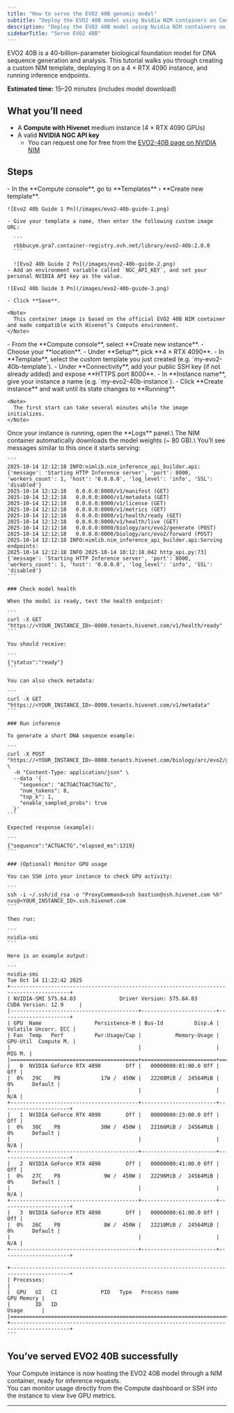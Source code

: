 ```yaml
---
title: "How to serve the EVO2 40B genomic model"
subtitle: "Deploy the EVO2 40B model using Nvidia NIM containers on Compute with Hivenet"
description: "Deploy the EVO2 40B model using Nvidia NIM containers on Compute with Hivenet."
sidebarTitle: "Serve EVO2 40B"
---
```


EVO2 40B is a 40-billion-parameter biological foundation model for DNA sequence generation and analysis. This tutorial walks you through creating a custom NIM template, deploying it on a 4 × RTX 4090 instance, and running inference endpoints.

**Estimated time:** 15–20 minutes (includes model download)

## What you’ll need

- A **Compute with Hivenet** medium instance (4 × RTX 4090 GPUs)
- A valid **NVIDIA NGC API key**
  - You can request one for free from the [EVO2-40B page on NVIDIA NIM](https://build.nvidia.com/arc/evo2-40b/deploy)

## Steps

<Steps>
  <Step title="Create the custom NIM template" titleSize="h2">
    - In the **Compute console**, go to **Templates** › **Create new template**.

    ![Evo2 40b Guide 1 Pn](/images/evo2-40b-guide-1.png)

    - Give your template a name, then enter the following custom image URL:

      ```
      rbbbucym.gra7.container-registry.ovh.net/library/evo2-40b:2.0.0
      ```

      ![Evo2 40b Guide 2 Pn](/images/evo2-40b-guide-2.png)
    - Add an environment variable called `NGC_API_KEY`, and set your personal NVIDIA API key as the value.

    ![Evo2 40b Guide 3 Pn](/images/evo2-40b-guide-3.png)

    - Click **Save**.

    <Note>
      This container image is based on the official EVO2 40B NIM container and made compatible with Hivenet’s Compute environment.
    </Note>
  </Step>
  <Step title="Create a medium instance" titleSize="h3">
    - From the **Compute console**, select **Create new instance**.
    - Choose your **location**.
    - Under **Setup**, pick **4 × RTX 4090**.
    - In **Template**, select the custom template you just created (e.g. `my-evo2-40b-template`).
    - Under **Connectivity**, add your public SSH key (if not already added) and expose **HTTPS port 8000**.
    - In **Instance name**, give your instance a name (e.g. `my-evo2-40b-instance`).
    - Click **Create instance** and wait until its state changes to **Running**.

    <Note>
      The first start can take several minutes while the image initializes.
    </Note>
  </Step>
  <Step title="Use your EVO2-40B model" titleSize="h3">
    Once your instance is running, open the **Logs** panel.\
    The NIM container automatically downloads the model weights (~ 80 GB).\
    You’ll see messages similar to this once it starts serving:

    ```
    2025-10-14 12:12:18	INFO:nimlib.nim_inference_api_builder.api:{'message': 'Starting HTTP Inference server', 'port': 8000, 'workers_count': 1, 'host': '0.0.0.0', 'log_level': 'info', 'SSL': 'disabled'}
    2025-10-14 12:12:18	  0.0.0.0:8000/v1/manifest (GET)
    2025-10-14 12:12:18	  0.0.0.0:8000/v1/metadata (GET)
    2025-10-14 12:12:18	  0.0.0.0:8000/v1/license (GET)
    2025-10-14 12:12:18	  0.0.0.0:8000/v1/metrics (GET)
    2025-10-14 12:12:18	  0.0.0.0:8000/v1/health/ready (GET)
    2025-10-14 12:12:18	  0.0.0.0:8000/v1/health/live (GET)
    2025-10-14 12:12:18	  0.0.0.0:8000/biology/arc/evo2/generate (POST)
    2025-10-14 12:12:18	  0.0.0.0:8000/biology/arc/evo2/forward (POST)
    2025-10-14 12:12:18	INFO:nimlib.nim_inference_api_builder.api:Serving endpoints:
    2025-10-14 12:12:18	INFO 2025-10-14 10:12:18.042 http_api.py:73] {'message': 'Starting HTTP Inference server', 'port': 8000, 'workers_count': 1, 'host': '0.0.0.0', 'log_level': 'info', 'SSL': 'disabled'}
    ```

    ### Check model health

    When the model is ready, test the health endpoint:

    ```
    curl -X GET "https://<YOUR_INSTANCE_ID>-8000.tenants.hivenet.com/v1/health/ready"
    ```

    You should receive:

    ```
    {"status":"ready"}
    ```

    You can also check metadata:

    ```
    curl -X GET "https://<YOUR_INSTANCE_ID>-8000.tenants.hivenet.com/v1/metadata"
    ```

    ### Run inference

    To generate a short DNA sequence example:

    ```
    curl -X POST "https://<YOUR_INSTANCE_ID>-8000.tenants.hivenet.com/biology/arc/evo2/generate" \
      -H "Content-Type: application/json" \
      --data '{
        "sequence": "ACTGACTGACTGACTG",
        "num_tokens": 8,
        "top_k": 1,
        "enable_sampled_probs": true
      }'
    ```

    Expected response (example):

    ```
    {"sequence":"ACTGACTG","elapsed_ms":1319}
    ```

    ### (Optional) Monitor GPU usage

    You can SSH into your instance to check GPU activity:

    ```
    ssh -i ~/.ssh/id_rsa -o "ProxyCommand=ssh bastion@ssh.hivenet.com %h" nvs@<YOUR_INSTANCE_ID>.ssh.hivenet.com
    ```

    Then run:

    ```
    nvidia-smi
    ```

    Here is an example output:

    ```
    nvidia-smi
    Tue Oct 14 11:22:42 2025       
    +-----------------------------------------------------------------------------------------+
    | NVIDIA-SMI 575.64.03              Driver Version: 575.64.03      CUDA Version: 12.9     |
    |-----------------------------------------+------------------------+----------------------+
    | GPU  Name                 Persistence-M | Bus-Id          Disp.A | Volatile Uncorr. ECC |
    | Fan  Temp   Perf          Pwr:Usage/Cap |           Memory-Usage | GPU-Util  Compute M. |
    |                                         |                        |               MIG M. |
    |=========================================+========================+======================|
    |   0  NVIDIA GeForce RTX 4090        Off |   00000000:01:00.0 Off |                  Off |
    |  0%   29C    P8             17W /  450W |   22208MiB /  24564MiB |      0%      Default |
    |                                         |                        |                  N/A |
    +-----------------------------------------+------------------------+----------------------+
    |   1  NVIDIA GeForce RTX 4090        Off |   00000000:23:00.0 Off |                  Off |
    |  0%   30C    P8             30W /  450W |   22166MiB /  24564MiB |      0%      Default |
    |                                         |                        |                  N/A |
    +-----------------------------------------+------------------------+----------------------+
    |   2  NVIDIA GeForce RTX 4090        Off |   00000000:41:00.0 Off |                  Off |
    |  0%   27C    P8              9W /  450W |   22296MiB /  24564MiB |      0%      Default |
    |                                         |                        |                  N/A |
    +-----------------------------------------+------------------------+----------------------+
    |   3  NVIDIA GeForce RTX 4090        Off |   00000000:61:00.0 Off |                  Off |
    |  0%   26C    P8              8W /  450W |   22210MiB /  24564MiB |      0%      Default |
    |                                         |                        |                  N/A |
    +-----------------------------------------+------------------------+----------------------+
                                                                                             
    +-----------------------------------------------------------------------------------------+
    | Processes:                                                                              |
    |  GPU   GI   CI              PID   Type   Process name                        GPU Memory |
    |        ID   ID                                                               Usage      |
    |=========================================================================================|
    +-----------------------------------------------------------------------------------------+
    ```
  </Step>
</Steps>

## You’ve served EVO2 40B successfully

Your Compute instance is now hosting the EVO2 40B model through a NIM container, ready for inference requests.\
You can monitor usage directly from the Compute dashboard or SSH into the instance to view live GPU metrics.

---